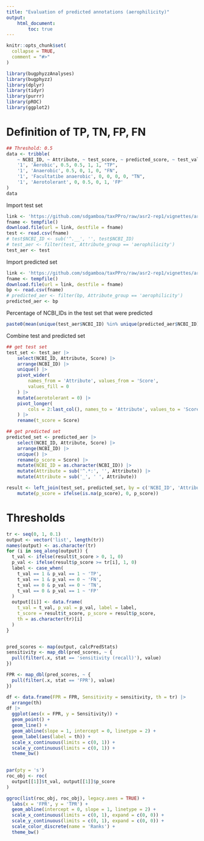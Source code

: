 ```yaml
---
title: "Evaluation of predicted annotations (aerophilicity)"
output:
    html_document:
        toc: true
---
```


```r
knitr::opts_chunk$set(
  collapse = TRUE,
  comment = "#>"
)
```

```r
library(bugphyzzAnalyses)
library(bugphyzz)
library(dplyr)
library(tidyr)
library(purrr)
library(pROC)
library(ggplot2)
```

# Definition of TP, TN, FP, FN

```r
## Threshold: 0.5
data <- tribble(
    ~ NCBI_ID, ~ Attribute, ~ test_score, ~ predicted_score, ~ test_value, ~ predicted_value, ~ label,
    '1', 'Aerobic', 0.5, 0.5, 1, 1, "TP",
    '1', 'Anaerobic', 0.5, 0, 1, 0, "FN",
    '1', 'Facultatibe anaerobic', 0, 0, 0, 0, "TN",
    '1', 'Aerotolerant', 0, 0.5, 0, 1, 'FP'
)
data
```

Import test set

```r
link <- 'https://github.com/sdgamboa/taxPPro/raw/asr2-rep1/vignettes/articles/test_set.csv.bz2'
fname <- tempfile()
download.file(url = link, destfile = fname)
test <- read.csv(fname)
# test$NCBI_ID <- sub('^.__', '', test$NCBI_ID)
# test_aer <- filter(test, Attribute_group == 'aerophilicity')
test_aer <- test
```

Import predicted set

```r
link <- 'https://github.com/sdgamboa/taxPPro/raw/asr2-rep1/vignettes/articles/full_dump.csv.bz2'
fname <- tempfile()
download.file(url = link, destfile = fname)
bp <- read.csv(fname)
# predicted_aer <- filter(bp, Attribute_group == 'aerophilicity')
predicted_aer <- bp
```

Percentage of NCBI_IDs in the test set that were predicted

```r
paste0(mean(unique(test_aer$NCBI_ID) %in% unique(predicted_aer$NCBI_ID)) * 100, "%")
```

Combine test and predicted set

```r
## get test set
test_set <- test_aer |> 
    select(NCBI_ID, Attribute, Score) |> 
    arrange(NCBI_ID) |> 
    unique() |> 
    pivot_wider(
        names_from = 'Attribute', values_from = 'Score',
        values_fill = 0
    ) |> 
    mutate(aerotolerant = 0) |>
    pivot_longer(
        cols = 2:last_col(), names_to = 'Attribute', values_to = 'Score'
    ) |> 
    rename(t_score = Score)

## get predicted set
predicted_set <- predicted_aer |> 
    select(NCBI_ID, Attribute, Score) |> 
    arrange(NCBI_ID) |> 
    unique() |> 
    rename(p_score = Score) |> 
    mutate(NCBI_ID = as.character(NCBI_ID)) |> 
    mutate(Attribute = sub('^.*:', '', Attribute)) |> 
    mutate(Attribute = sub('_', ' ', Attribute))

result <- left_join(test_set, predicted_set, by = c('NCBI_ID', 'Attribute')) |> 
    mutate(p_score = ifelse(is.na(p_score), 0, p_score))
```

# Thresholds

```r
tr <- seq(0, 1, 0.1)
output <- vector('list', length(tr))
names(output) <- as.character(tr)
for (i in seq_along(output)) {
  t_val <- ifelse(result$t_score > 0, 1, 0)
  p_val <- ifelse(result$p_score >= tr[i], 1, 0)
  label <- case_when(
    t_val == 1 & p_val == 1 ~ 'TP',
    t_val == 1 & p_val == 0 ~ 'FN',
    t_val == 0 & p_val == 0 ~ 'TN',
    t_val == 0 & p_val == 1 ~ 'FP'
  )
  output[[i]] <- data.frame(
    t_val = t_val, p_val = p_val, label = label,
    t_score = result$t_score, p_score = result$p_score,
    th = as.character(tr)[i]
  )
}


pred_scores <- map(output, calcPredStats)
sensitivity <- map_dbl(pred_scores, ~ {
  pull(filter(.x, stat == 'sensitivity (recall)'), value)
})

FPR <- map_dbl(pred_scores, ~ {
  pull(filter(.x, stat == 'FPR'), value)
})

```

```r
df <- data.frame(FPR = FPR, Sensitivity = sensitivity, th = tr) |> 
  arrange(th)
df |> 
  ggplot(aes(x = FPR, y = Sensitivity)) +
  geom_point() +
  geom_line() +
  geom_abline(slope = 1, intercept = 0, linetype = 2) +
  geom_label(aes(label = th)) +
  scale_x_continuous(limits = c(0, 1)) +
  scale_y_continuous(limits = c(0, 1)) +
  theme_bw()
  
```



```r
par(pty = 's')
roc_obj <- roc(
  output[[1]]$t_val, output[[1]]$p_score
)
```



```r
ggroc(list(roc_obj, roc_obj), legacy.axes = TRUE) +
  labs(x = 'FPR', y = 'TPR') +
  geom_abline(intercept = 0, slope = 1, linetype = 2) +
  scale_x_continuous(limits = c(0, 1), expand = c(0, 0)) +
  scale_y_continuous(limits = c(0, 1), expand = c(0, 0)) +
  scale_color_discrete(name = 'Ranks') + 
  theme_bw() 
```




